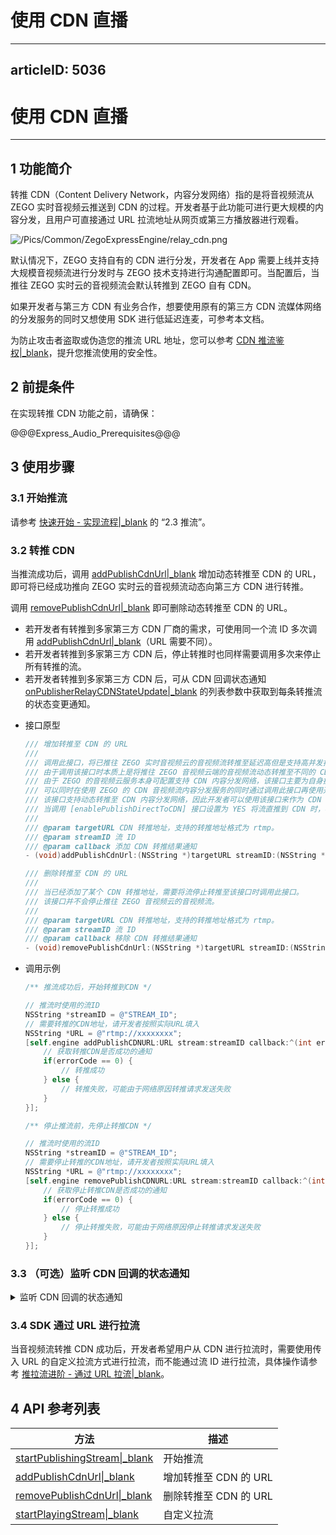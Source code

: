 # 使用 CDN 直播
---
articleID: 5036
---
# 使用 CDN 直播

---

## 1 功能简介

转推 CDN（Content Delivery Network，内容分发网络）指的是将音视频流从 ZEGO 实时音视频云推送到 CDN 的过程。开发者基于此功能可进行更大规模的内容分发，且用户可直接通过 URL 拉流地址从网页或第三方播放器进行观看。  

![/Pics/Common/ZegoExpressEngine/relay_cdn.png](https://storage.zego.im/sdk-doc/Pics/Common/ZegoExpressEngine/relay_cdn.png)
  
默认情况下，ZEGO 支持自有的 CDN 进行分发，开发者在 App 需要上线并支持大规模音视频流进行分发时与 ZEGO 技术支持进行沟通配置即可。当配置后，当推往 ZEGO 实时云的音视频流会默认转推到 ZEGO 自有 CDN。  
  
如果开发者与第三方 CDN 有业务合作，想要使用原有的第三方 CDN 流媒体网络的分发服务的同时又想使用 SDK 进行低延迟连麦，可参考本文档。

为防止攻击者盗取或伪造您的推流 URL 地址，您可以参考 [CDN 推流鉴权\|_blank](!CDN_StreamPublishing_Authentication)，提升您推流使用的安全性。

## 2 前提条件

在实现转推 CDN 功能之前，请确保：

@@@Express_Audio_Prerequisites@@@


## 3 使用步骤
### 3.1 开始推流

请参考 [快速开始 - 实现流程\|_blank](7628#2_3) 的  “2.3 推流”。

### 3.2 转推 CDN

当推流成功后，调用 [addPublishCdnUrl\|_blank](@addPublishCdnUrl) 增加动态转推至 CDN 的 URL，即可将已经成功推向 ZEGO 实时云的音视频流动态向第三方 CDN 进行转推。

调用 [removePublishCdnUrl\|_blank](@removePublishCdnUrl) 即可删除动态转推至 CDN 的 URL。

<div class="mk-warning">

- 若开发者有转推到多家第三方 CDN 厂商的需求，可使用同一个流 ID 多次调用 [addPublishCdnUrl\|_blank](@addPublishCdnUrl)（URL 需要不同）。
- 若开发者转推到多家第三方 CDN 后，停止转推时也同样需要调用多次来停止所有转推的流。
- 若开发者转推到多家第三方 CDN 后，可从 CDN 回调状态通知 [onPublisherRelayCDNStateUpdate\|_blank](@onPublisherRelayCDNStateUpdate) 的列表参数中获取到每条转推流的状态变更通知。 
</div>


- 接口原型

    ```objective-c
    /// 增加转推至 CDN 的 URL
    ///
    /// 调用此接口，将已推往 ZEGO 实时音视频云的音视频流转推至延迟高但是支持高并发拉流的自定义的 CDN 内容分发网络。
    /// 由于调用该接口时本质上是将推往 ZEGO 音视频云端的音视频流动态转推至不同的 CDN ，因此此接口需要在推流成功后调用。
    /// 由于 ZEGO 的音视频云服务本身可配置支持 CDN 内容分发网络，该接口主要为自身拥有 CDN 内容分发服务的开发者使用。
    /// 可以同时在使用 ZEGO 的 CDN 音视频流内容分发服务的同时通过调用此接口再使用开发者自身拥有 CDN 内容分发服务的开发者使用。
    /// 该接口支持动态转推至 CDN 内容分发网络，因此开发者可以使用该接口来作为 CDN 内容分发服务的一个容灾方案。
    /// 当调用 [enablePublishDirectToCDN] 接口设置为 YES 将流直推到 CDN 时，再调用本接口将无效。
    ///
    /// @param targetURL CDN 转推地址，支持的转推地址格式为 rtmp。
    /// @param streamID 流 ID
    /// @param callback 添加 CDN 转推结果通知
    - (void)addPublishCdnUrl:(NSString *)targetURL streamID:(NSString *)streamID callback:(nullable ZegoPublisherUpdateCdnUrlCallback)callback;
    ```

    ```objective-c
    /// 删除转推至 CDN 的 URL
    ///
    /// 当已经添加了某个 CDN 转推地址，需要将流停止转推至该接口时调用此接口。
    /// 该接口并不会停止推往 ZEGO 音视频云的音视频流。
    ///
    /// @param targetURL CDN 转推地址，支持的转推地址格式为 rtmp。
    /// @param streamID 流 ID
    /// @param callback 移除 CDN 转推结果通知
    - (void)removePublishCdnUrl:(NSString *)targetURL streamID:(NSString *)streamID callback:(nullable ZegoPublisherUpdateCdnUrlCallback)callback;
    ```

- 调用示例

    ```objective-c
    /** 推流成功后，开始转推到CDN */

    // 推流时使用的流ID
    NSString *streamID = @"STREAM_ID";
    // 需要转推的CDN地址，请开发者按照实际URL填入
    NSString *URL = @"rtmp://xxxxxxxx";
    [self.engine addPublishCDNURL:URL stream:streamID callback:^(int errorCode) {
        // 获取转推CDN是否成功的通知
        if(errorCode == 0) {
            // 转推成功
        } else {
            // 转推失败，可能由于网络原因转推请求发送失败
        }
    }];
    ```

    ```objective-c
    /** 停止推流前，先停止转推CDN */

    // 推流时使用的流ID
    NSString *streamID = @"STREAM_ID";
    // 需要停止转推的CDN地址，请开发者按照实际URL填入
    NSString *URL = @"rtmp://xxxxxxxx";
    [self.engine removePublishCDNURL:URL stream:streamID callback:^(int errorCode) {
        // 获取停止转推CDN是否成功的通知
        if(errorCode == 0) {
            // 停止转推成功
        } else {
            // 停止转推失败，可能由于网络原因停止转推请求发送失败
        }
    }];
    ```


### 3.3 （可选）监听 CDN 回调的状态通知

<details class="zg-primary">
    <summary>监听 CDN 回调的状态通知</summary>

- 接口原型

    ```objc
    /**
     * 添加/删除转推 CDN 地址状态回调
     *
     * 在 ZEGO 实时音视频云将音视频流转推到 CDN 后，如果 CDN 转推状态发生变化，例如出现转推停止或转推重试，将会收到此回调。
     * 开发者可根据该回调判断转推 CDN 的音视频流是否正常，若不正常根据异常原因进一步定位转推 CDN 的音视频流异常的原因，以及做对应的容灾策略。
     * 若对异常的原因不了解，可联系 ZEGO 技术支持分析具体异常的原因。
     * @param streamID 推流的流 ID
     * @param infoList 当前 CDN 正在转推的信息列表
     */
    - (void)onPublisherRelayCDNStateUpdate:(NSArray<ZegoStreamRelayCDNInfo *> *)infoList stream:(NSString *)streamID {
        /** 调用动态转推接口成功后，当CDN连接状态发生变更，如出现网络中断导致转推异常等情况，SDK在重试转推的同时，会通过该回调通知 */
    }
    ```

- 调用示例

    ```objc
    @implementation xx
    - (void)onPublisherRelayCDNStateUpdate:(NSArray<ZegoStreamRelayCDNInfo *> *)streamInfoList streamID:(NSString *)streamID {
        // 转推 CDN 结果的通知，开发者可以通过 ZegoStreamRelayCDNInfo 来监控转推 CDN 的情况
    }
    // 重写的其他回调
    ...
    @end
    [self.engine setEventHandler:self];
    ```

</details>


### 3.4 SDK 通过 URL 进行拉流

当音视频流转推 CDN 成功后，开发者希望用户从 CDN 进行拉流时，需要使用传入 URL 的自定义拉流方式进行拉流，而不能通过流 ID 进行拉流，具体操作请参考 [推拉流进阶 - 通过 URL 拉流\|_blank](#3640)。

## 4 API 参考列表

| 方法 | 描述 |
|-------|--------|
| [startPublishingStream\|_blank](@startPublishingStream) | 开始推流 |
| [addPublishCdnUrl\|_blank](@addPublishCdnUrl) | 增加转推至 CDN 的 URL |
| [removePublishCdnUrl\|_blank](@removePublishCdnUrl) | 删除转推至 CDN 的 URL |
| [startPlayingStream\|_blank](@startPlayingStream) | 自定义拉流 |

